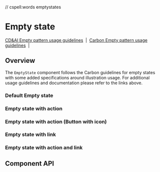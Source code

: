 // cspell:words emptystates

# Empty state

[CD&AI Empty pattern usage guidelines](https://pages.github.ibm.com/cdai-design/pal/patterns/empty-state/usage/)
&nbsp;|&nbsp;
[Carbon Empty pattern usage guidelines](https://www.carbondesignsystem.com/patterns/empty-states-pattern/)
&nbsp;|&nbsp;

## Overview

The `EmptyState` component follows the Carbon guidelines for empty states with
some added specifications around illustration usage. For additional usage
guidelines and documentation please refer to the links above.

### Default Empty state

<Canvas>
  <Story id={getStoryId(EmptyState.displayName, 'default')} />
</Canvas>

### Empty state with action

<Canvas>
  <Story id={getStoryId(EmptyState.displayName, 'with-action')} />
</Canvas>

### Empty state with action (Button with icon)

<Canvas>
  <Story id={getStoryId(EmptyState.displayName, 'with-action-icon-button')} />
</Canvas>

### Empty state with link

<Canvas>
  <Story id={getStoryId(EmptyState.displayName, 'with-link')} />
</Canvas>

### Empty state with action and link

<Canvas>
  <Story id={getStoryId(EmptyState.displayName, 'with-action-and-link')} />
</Canvas>

## Component API

<ArgsTable />
